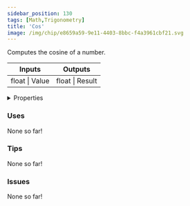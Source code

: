 ```yaml
---
sidebar_position: 130
tags: [Math,Trigonometry]
title: 'Cos'
image: /img/chip/e8659a59-9e11-4403-8bbc-f4a3961cbf21.svg
---
```


Computes the cosine of a number.



<IChip uuid="e8659a59-9e11-4403-8bbc-f4a3961cbf21"/>

<table><thead><tr><th>Inputs</th><th>Outputs</th></tr></thead><tbody><tr><td>float | Value</td><td>float | Result</td></tr></tbody></table>

<details>
  <summary>Properties</summary>
  <div>
    <div>
    <table>
      <tbody>
        <tr>
          <td>Is beta required?</td>
          <td>No</td>
        </tr>
        <tr>
          <td>Is chip a trolling risk?</td>
          <td>No</td>
        </tr>
        <tr>
          <td>Is chip a role assignment risk?</td>
          <td>No</td>
        </tr>
        <tr>
          <td>Chip UUID</td>
          <td>e8659a59-9e11-4403-8bbc-f4a3961cbf21</td>
        </tr>
        <tr>
          <td>Room availability</td>
          <td>Available everywhere</td>
        </tr>
      </tbody>
    </table>
    </div>
  </div>
</details>

### Uses

None so far!

### Tips

None so far!

### Issues

None so far!
